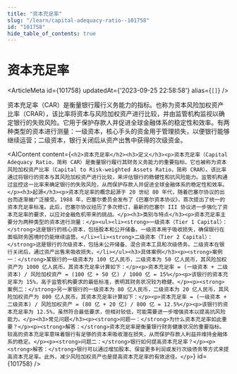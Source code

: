 ```yaml
---
title: "资本充足率"
slug: "/learn/capital-adequacy-ratio--101758"
id: "101758"
hide_table_of_contents: true
---
```



# 资本充足率

<ArticleMeta id={101758} updatedAt={'2023-09-25 22:58:58'} alias={`[]`} />
<div className='border-solid border-b border-t-0 my-4 border-[var(--ifm-color-gray-300)]' />

资本充足率（CAR）是衡量银行履行义务能力的指标。也称为资本风险加权资产比率（CRAR），该比率将资本与风险加权资产进行比较，并由监管机构监视以确定银行的失败风险。它用于保护存款人并促进全球金融体系的稳定性和效率。有两种类型的资本进行测量：一级资本，核心手头的资金用于管理损失，以便银行能够继续运营；二级资本，银行关闭后从资产出售中获得的次级资金。

<AIContent content={`<h2>资本充足率</h2><h3>定义</h3><p>资本充足率（Capital Adequacy Ratio，简称 CAR）是衡量银行履行其财务义务能力的重要指标。它也被称为资本风险加权资产比率（Capital to Risk-weighted Assets Ratio，简称 CRAR）。该比率通过将银行的资本与其风险加权资产进行比较，来评估银行的稳健性和抗风险能力。监管机构通过监控这一比率来确定银行的失败风险，从而保护存款人并促进全球金融体系的稳定性和效率。</p><h3>起源</h3><p>资本充足率的概念起源于 20 世纪 80 年代，随着巴塞尔协议的出台而逐渐被广泛接受。1988 年，巴塞尔委员会发布了《巴塞尔资本协议》，首次提出了统一的资本充足率标准。此后，巴塞尔协议经历了多次修订，最新的巴塞尔 III 协议进一步强化了资本充足率的要求，以应对金融危机带来的挑战。</p><h3>类别与特点</h3><p>资本充足率主要分为两种类型的资本进行测量：</p><ul><li><strong>一级资本（Tier 1 Capital）：</strong>这是银行的核心资本，包括股本和公开储备。一级资本用于吸收损失，确保银行在面临财务困境时仍能继续运营。</li><li><strong>二级资本（Tier 2 Capital）：</strong>这是银行的次级资本，包括未公开储备、混合资本工具和次级债务。二级资本在银行关闭后，通过资产出售来吸收损失。</li></ul><h3>具体案例</h3><p><strong>案例一：</strong>某银行的一级资本为 100 亿人民币，二级资本为 50 亿人民币，其风险加权资产为 1000 亿人民币。其资本充足率计算如下：</p><p>资本充足率 = (一级资本 + 二级资本) / 风险加权资产 = (100 亿 + 50 亿) / 1000 亿 = 15%</p><p>该银行的资本充足率为 15%，高于监管机构要求的最低标准，表明其财务状况较为稳健。</p><p><strong>案例二：</strong>另一家银行的一级资本为 80 亿人民币，二级资本为 20 亿人民币，其风险加权资产为 800 亿人民币。其资本充足率计算如下：</p><p>资本充足率 = (一级资本 + 二级资本) / 风险加权资产 = (80 亿 + 20 亿) / 800 亿 = 12.5%</p><p>该银行的资本充足率为 12.5%，虽然符合最低要求，但相对较低，可能需要进一步增强资本以提高抗风险能力。</p><h3>常见问题</h3><p><strong>问题一：</strong>为什么资本充足率如此重要？</p><p><strong>解答：</strong>资本充足率是衡量银行财务健康状况的重要指标。较高的资本充足率意味着银行有足够的资本来吸收潜在损失，从而保护存款人利益并维持金融体系的稳定。</p><p><strong>问题二：</strong>银行如何提高资本充足率？</p><p><strong>解答：</strong>银行可以通过增加股本、保留更多利润或发行次级债务等方式来提高资本充足率。此外，减少风险加权资产也是提高资本充足率的有效途径。</p>`} id={101758} />
